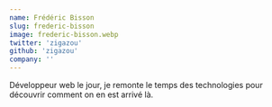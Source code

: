 ```yaml
---
name: Frédéric Bisson
slug: frederic-bisson
image: frederic-bisson.webp
twitter: 'zigazou'
github: 'zigazou'
company: ''
---
```


Développeur web le jour, je remonte le temps des technologies pour découvrir comment on en est arrivé là.
